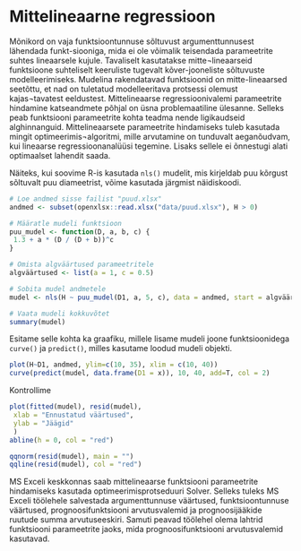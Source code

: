 # Mittelineaarne regressioon

Mõnikord on vaja funktsioontunnuse sõltuvust argumenttunnusest lähendada funkt-siooniga, mida ei ole võimalik teisendada parameetrite suhtes lineaarsele kujule. Tavaliselt kasutatakse mitte¬lineaarseid funktsioone suhteliselt keeruliste tugevalt kõver-jooneliste sõltuvuste modelleerimiseks. Mudelina rakendatavad funktsioonid on mitte-lineaarsed seetõttu, et nad on tuletatud modelleeritava protsessi olemust kajas¬tavatest eeldustest. 
Mittelineaarse regressioonivalemi parameetrite hindamine katseandmete põhjal on üsna problemaatiline ülesanne. Selleks peab funktsiooni parameetrite kohta teadma nende ligikaudseid alghinnanguid. Mittelineaarsete parameetrite hindamiseks tuleb kasutada mingit optimeerimis¬algoritmi, mille arvutamine on tunduvalt aeganõudvam, kui lineaarse regressioonanalüüsi tegemine. Lisaks sellele ei õnnestugi alati optimaalset lahendit saada. 

Näiteks, kui soovime R-is kasutada `nls()` mudelit, mis kirjeldab puu kõrgust sõltuvalt puu diameetrist, võime kasutada järgmist näidiskoodi. 

```r
# Loe andmed sisse failist "puud.xlsx"
andmed <- subset(openxlsx::read.xlsx("data/puud.xlsx"), H > 0)

# Määratle mudeli funktsioon
puu_mudel <- function(D, a, b, c) {
 1.3 + a * (D / (D + b))^c
}

# Omista algväärtused parameetritele
algväärtused <- list(a = 1, c = 0.5)

# Sobita mudel andmetele
mudel <- nls(H ~ puu_mudel(D1, a, 5, c), data = andmed, start = algväärtused)

# Vaata mudeli kokkuvõtet
summary(mudel)
```

Esitame selle kohta ka graafiku, millele lisame mudeli joone funktsioonidega `curve()` ja `predict()`, milles kasutame loodud mudeli objekti.

```r
plot(H~D1, andmed, ylim=c(10, 35), xlim = c(10, 40))
curve(predict(mudel, data.frame(D1 = x)), 10, 40, add=T, col = 2)
```

Kontrollime 

```r
plot(fitted(mudel), resid(mudel),
 xlab = "Ennustatud väärtused",
 ylab = "Jäägid"
 )
abline(h = 0, col = "red")
```

```r
qqnorm(resid(mudel), main = "")
qqline(resid(mudel), col = "red")
```


MS Exceli keskkonnas saab mittelineaarse funktsiooni parameetrite hindamiseks kasutada optimeerimisprotseduuri Solver. Selleks tuleks MS Exceli töölehele salvestada argumenttunnuse väärtused, funktsioontunnuse väärtused, prognoosifunktsiooni arvutusvalemid ja prognoosijääkide ruutude summa arvutuseeskiri. Samuti peavad töölehel olema lahtrid funktsiooni parameetrite jaoks, mida prognoosifunktsiooni arvutusvalemid kasutavad. 

